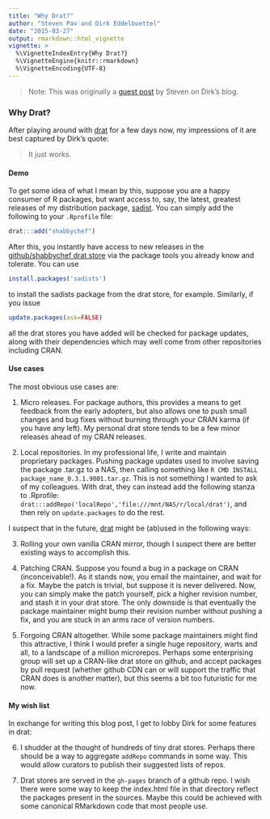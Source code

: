 ```yaml
---
title: "Why Drat?"
author: "Steven Pav and Dirk Eddelbuettel"
date: "2015-03-27"
output: rmarkdown::html_vignette
vignette: >
  %\VignetteIndexEntry{Why Drat?}
  %\VignetteEngine{knitr::rmarkdown}
  %\VignetteEncoding{UTF-8}
---
```


> Note: This was originally a 
> [guest post](https://dirk.eddelbuettel.com/blog/2015/03/13#drat_guest_post_why_drat)
> by Steven on Dirk's blog.

### Why Drat?

After playing around with [drat](https://dirk.eddelbuettel.com/code/drat.html) for a few
days now, my impressions of it are best captured by Dirk's quote:

> It just works.

#### Demo

To get some idea of what I mean by this, suppose you are a happy consumer of
R packages, but want access to, say, the latest, greatest releases of my distribution 
package, [sadist](https://github.com/shabbychef/sadists). 
You can simply add the following to your `.Rprofile` file:

```r
drat:::add("shabbychef")
```

After this, you instantly have access to new releases in the [github/shabbychef drat store](https://github.com/shabbychef/drat/tree/gh-pages) via the
package tools you already know and tolerate. You can use

```r
install.packages('sadists')
```

to install the sadists package from the drat store, for example. 
Similarly, if you issue

```r
update.packages(ask=FALSE)
```

all the drat stores you have added will be checked for package updates, along 
with their dependencies which may well come from other repositories including CRAN.

#### Use cases

The most obvious use cases are:

1. Micro releases. For package authors, this provides a means to get feedback 
from the early adopters, but also allows one to
push small changes and bug fixes without burning through your CRAN karma (if you have any left).
My personal drat store tends to be a few minor releases ahead of my CRAN releases.

2. Local repositories. In my professional life, I write and maintain proprietary packages.
Pushing package updates used to involve saving the package .tar.gz to a NAS, then calling
something like ```R CMD INSTALL package_name_0.3.1.9001.tar.gz```. This is not something I wanted
to ask of my colleagues. With drat, they can instead add the following stanza to .Rprofile:
```drat:::addRepo('localRepo','file:///mnt/NAS/r/local/drat')```, and then rely on ```update.packages```
to do the rest.

I suspect that in the future, [drat](https://dirk.eddelbuettel.com/code/drat.html) might be (ab)used in the following ways:

3. Rolling your own vanilla CRAN mirror, though I suspect there are better existing
ways to accomplish this.

4. Patching CRAN. Suppose you found a bug in a package on CRAN (inconceivable!). As it stands
now, you email the maintainer, and wait for a fix. Maybe the patch is trivial, but suppose it is 
never delivered. Now, you can simply make the patch yourself, pick a higher revision number, and stash
it in your drat store. The only downside is that eventually the package maintainer might 
bump their revision number without pushing a fix, and you are stuck in an arms race of version
numbers.

5. Forgoing CRAN altogether. While some package maintainers might find this attractive, I think I would
prefer a single huge repository, warts and all, to a landscape of a million microrepos. Perhaps some 
enterprising group will set up a CRAN-like drat store on github, and accept packages by pull request 
(whether github CDN can or will support the traffic that CRAN does is another matter), but this seems
a bit too futuristic for me now.

#### My wish list

In exchange for writing this blog post, I get to lobby Dirk for some features in drat:

6. I shudder at the thought of hundreds of tiny drat stores. Perhaps there should be a way to aggregate ```addRepo```
commands in some way. This would allow curators to publish their suggested lists of repos.

7. Drat stores are served in the ```gh-pages``` branch of a github repo. I wish there were some way to keep the 
index.html file in that directory reflect the packages present in the sources. Maybe this could be achieved with 
some canonical RMarkdown code that most people use.


